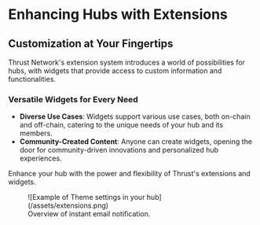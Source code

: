 # Enhancing Hubs with Extensions

## Customization at Your Fingertips

Thrust Network's extension system introduces a world of possibilities for hubs, with widgets that provide access to custom information and functionalities.

### Versatile Widgets for Every Need

- **Diverse Use Cases**: Widgets support various use cases, both on-chain and off-chain, catering to the unique needs of your hub and its members.
- **Community-Created Content**: Anyone can create widgets, opening the door for community-driven innovations and personalized hub experiences.

Enhance your hub with the power and flexibility of Thrust's extensions and widgets.


<figure>
  ![Example of Theme settings in your hub](/assets/extensions.png)
  <figcaption>
    Overview of instant email notification.
  </figcaption>
</figure>